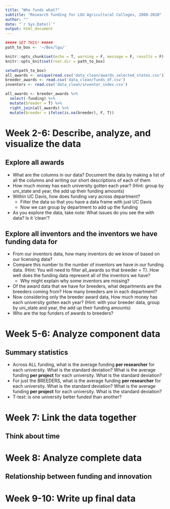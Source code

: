 ```yaml
---
title: "Who funds what?"
subtitle: "Research funding for LGU Agricultural Colleges, 2000-2020"
author: ""
date: "`r Sys.Date()`"
output: html_document
---
```


```r
##### SET THIS! #####
path_to_box <- '~/Box/lgu/'
```

```r
knitr::opts_chunk$set(echo = T, warning = F, message = F, results = F)
knitr::opts_knit$set(root.dir = path_to_box)
```

```r
setwd(path_to_box)
all_awards <- unique(read.csv('data_clean/awards_selected_states.csv'))
breeder_awards <- read.csv('data_clean/funds_df.csv')
inventors <- read.csv('data_clean/inventor_index.csv')
```


```r
all_awards <- breeder_awards %>% 
  select(-funding) %>% 
  mutate(breeder = T) %>% 
  right_join(all_awards) %>% 
  mutate(breeder = ifelse(is.na(breeder), F, T))
```


# Week 2-6: Describe, analyze, and visualize the data
## Explore all awards
* What are the columns in our data? Document the data by making a list of all the columns and writing our short descriptions of each of them
* How much money has each university gotten each year? (Hint: group by uni_state and year, the add up their funding amounts)
* Within UC Davis, how does funding vary across department?
  * Filter the data so that you have a data frame with just UC Davis
  * Now we can group by department to add up the funding
* As you explore the data, take note: What issues do you see the with data? Is it 'clean'?

## Explore all inventors and the inventors we have funding data for
* From our inventors data, how many inventors do we know of based on our licensing data?
* Compare this number to the number of inventors we have in our funding data. (Hint: You will need to filter all_awards so that breeder = T). How well does the funding data represent all of the inventors we have? 
  * Why might explain why some inventors are missing?
* Of the award data that we have for breeders, what departments are the breeders coming from? How many breeders are in each department?
* Now considering only the breeder award data, How much money has each university gotten each year? (Hint: with your breeder data, group by uni_state and year, the add up their funding amounts)
* Who are the top funders of awards to breeders?

# Week 5-6: Analyze component data
## Summary statistics
* Across ALL funding, what is the average funding **per researcher** for each university. What is the standard deviation? What is the average funding **per project** for each university. What is the standard deviation?
* For just the BREEDERS, what is the average funding **per researcher** for each university. What is the standard deviation? What is the average funding **per project** for each university. What is the standard deviation?
* T-test: is one university better funded than another? 

# Week 7: Link the data together
## Think about time

# Week 8: Analyze complete data
## Relationship between funding and innovation 
# Week 9-10: Write up final data